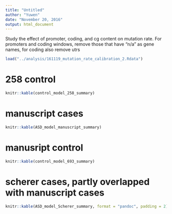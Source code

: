 ```yaml
---
title: "Untitled"
author: "Yuwen"
date: "November 20, 2016"
output: html_document
---
```


Study the effect of promoter, coding, and cg content on mutation rate.
For promoters and coding windows, remove those that have "n/a" as gene names, for coding also remove utrs
```r
load("../analysis/161119_mutation_rate_calibration_2.Rdata")
```


# 258 control
```r
knitr::kable(control_model_258_summary)
```

# manuscript cases
```r
knitr::kable(ASD_model_manuscript_summary)
```

# manusript control
```r
knitr::kable(control_model_693_summary)
```

# scherer cases, partly overlapped with manuscript cases

```r
knitr::kable(ASD_model_Scherer_summary, format = "pandoc", padding = 2)
```

